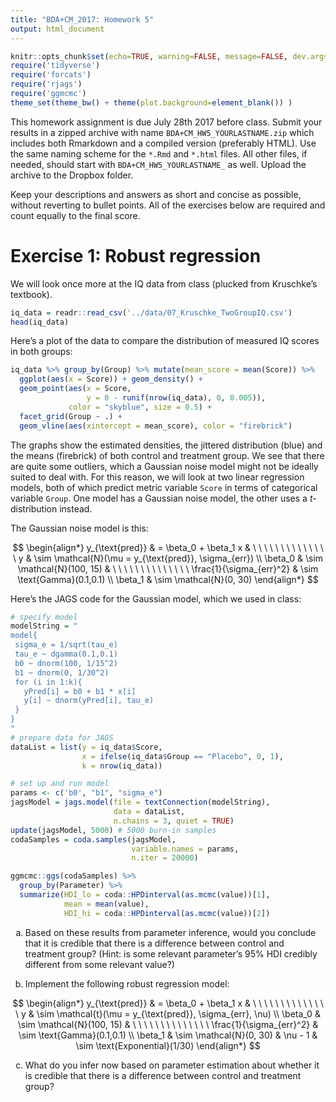 ```yaml
---
title: "BDA+CM_2017: Homework 5"
output: html_document
---
```


```r
knitr::opts_chunk$set(echo=TRUE, warning=FALSE, message=FALSE, dev.args = list(bg = 'transparent'), fig.align='center')
require('tidyverse')
require('forcats')
require('rjags')
require('ggmcmc')
theme_set(theme_bw() + theme(plot.background=element_blank()) )
```

This homework assignment is due July 28th 2017 before class. Submit your results in a zipped archive with name `BDA+CM_HW5_YOURLASTNAME.zip` which includes both Rmarkdown and a compiled version (preferably HTML). Use the same naming scheme for the `*.Rmd` and `*.html` files. All other files, if needed, should start with `BDA+CM_HW5_YOURLASTNAME_` as well. Upload the archive to the Dropbox folder.

Keep your descriptions and answers as short and concise as possible, without reverting to bullet points. All of the exercises below are required and count equally to the final score.

# Exercise 1: Robust regression

We will look once more at the IQ data from class (plucked from Kruschke's textbook).

```r
iq_data = readr::read_csv('../data/07_Kruschke_TwoGroupIQ.csv')
head(iq_data)
```

Here's a plot of the data to compare the distribution of measured IQ scores in both groups:

```r
iq_data %>% group_by(Group) %>% mutate(mean_score = mean(Score)) %>% 
  ggplot(aes(x = Score)) + geom_density() +
  geom_point(aes(x = Score, 
                 y = 0 - runif(nrow(iq_data), 0, 0.005)), 
             color = "skyblue", size = 0.5) + 
  facet_grid(Group ~ .) + 
  geom_vline(aes(xintercept = mean_score), color = "firebrick")
```

The graphs show the estimated densities, the jittered distribution (blue) and the means (firebrick) of both control and treatment group. We see that there are quite some outliers, which a Gaussian noise model might not be ideally suited to deal with. For this reason, we will look at two linear regression models, both of which predict metric variable `Score` in terms of categorical variable `Group`. One model has a Gaussian noise model, the other uses a $t$-distribution instead. 

The Gaussian noise model is this:

$$ 
\begin{align*}
y_{\text{pred}} & = \beta_0 + \beta_1 x  & \ \ \ \ \ \ \ \ \ \ \ \ \ \ 
y & \sim \mathcal{N}(\mu = y_{\text{pred}}, \sigma_{err}) \\
\beta_0 & \sim \mathcal{N}(100, 15)  & \ \ \ \ \ \ \ \ \ \ \ \ \ \ 
\frac{1}{\sigma_{err}^2} & \sim \text{Gamma}(0.1,0.1) \\
\beta_1 & \sim \mathcal{N}(0, 30)
\end{align*}
$$

Here's the JAGS code for the Gaussian model, which we used in class:

```r
# specify model
modelString = "
model{
 sigma_e = 1/sqrt(tau_e)
 tau_e ~ dgamma(0.1,0.1)
 b0 ~ dnorm(100, 1/15^2)
 b1 ~ dnorm(0, 1/30^2)
 for (i in 1:k){
   yPred[i] = b0 + b1 * x[i] 
   y[i] ~ dnorm(yPred[i], tau_e)
 }
}
"
# prepare data for JAGS
dataList = list(y = iq_data$Score, 
                x = ifelse(iq_data$Group == "Placebo", 0, 1),
                k = nrow(iq_data))

# set up and run model
params <- c('b0', "b1", "sigma_e")
jagsModel = jags.model(file = textConnection(modelString), 
                       data = dataList, 
                       n.chains = 3, quiet = TRUE)
update(jagsModel, 5000) # 5000 burn-in samples
codaSamples = coda.samples(jagsModel, 
                           variable.names = params, 
                           n.iter = 20000)

ggmcmc::ggs(codaSamples) %>% 
  group_by(Parameter) %>% 
  summarize(HDI_lo = coda::HPDinterval(as.mcmc(value))[1],
            mean = mean(value),
            HDI_hi = coda::HPDinterval(as.mcmc(value))[2])
```


a. Based on these results from parameter inference, would you conclude that it is credible that there is a difference between control and treatment group? (Hint: is some relevant parameter's 95% HDI credibly different from some relevant value?)

b. Implement the following robust regression model:

$$ 
\begin{align*}
y_{\text{pred}} & = \beta_0 + \beta_1 x  & \ \ \ \ \ \ \ \ \ \ \ \ \ \ 
y & \sim \mathcal{t}(\mu = y_{\text{pred}}, \sigma_{err}, \nu) \\
\beta_0 & \sim \mathcal{N}(100, 15)  & \ \ \ \ \ \ \ \ \ \ \ \ \ \ 
\frac{1}{\sigma_{err}^2} & \sim \text{Gamma}(0.1,0.1) \\
\beta_1 & \sim \mathcal{N}(0, 30) &
\nu - 1 & \sim \text{Exponential}(1/30)
\end{align*}
$$

c. What do you infer now based on parameter estimation about whether it is credible that there is a difference between control and treatment group?